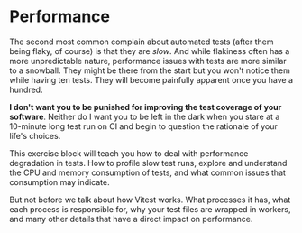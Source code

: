# Performance

<EpicVideo url="https://www.epicweb.dev/workshops/advanced-vitest-patterns/performance/04-00-introduction" />

The second most common complain about automated tests (after them being flaky, of course) is that they are _slow_. And while flakiness often has a more unpredictable nature, performance issues with tests are more similar to a snowball. They might be there from the start but you won't notice them while having ten tests. They will become painfully apparent once you have a hundred.

**I don't want you to be punished for improving the test coverage of your software**. Neither do I want you to be left in the dark when you stare at a 10-minute long test run on CI and begin to question the rationale of your life's choices.

This exercise block will teach you how to deal with performance degradation in tests. How to profile slow test runs, explore and understand the CPU and memory consumption of tests, and what common issues that consumption may indicate.

But not before we talk about how Vitest works. What processes it has, what each process is responsible for, why your test files are wrapped in workers, and many other details that have a direct impact on performance.
